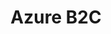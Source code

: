 ---
title: Azure B2C
id: azure-b2c-ciam
description: ''
slug: /azure-b2c-ciam 
keywords: 
 - faq
 - help
pagination_next: null
pagination_prev: null
last_update: 
   date: 02/08/2022
   author: Patricia McPhee
draft: true
displayed_sidebar: secureWorkforceSidebar
---